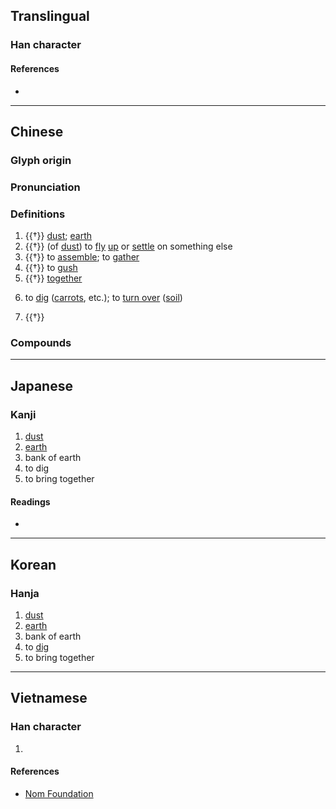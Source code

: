 {{character info/new}}
==Translingual==

===Han character===
{{Han char|rn=32|rad=土|as=04|sn=7|four=80104|canj=CSHG|ids=⿱分土}}

====References====
* {{Han ref|kx=0225.090|dkj=04926|dj=0460.020|hdz=10424.040|uh=574C|ud=22348|bh=CAAC|bd=51884}}

----

==Chinese==
{{zh-forms}}

===Glyph origin===
{{Han etym}}

===Pronunciation===
{{zh-pron
|m=bèn
|c=ban6
|mc=y
|oc=y
|cat=n,v,a
}}

===Definitions===
{{zh-hanzi}}

# {{†}} [[dust]]; [[earth]]
# {{†}} (of [[dust]]) to [[fly]] [[up]] or [[settle]] on something else
# {{†}} to [[assemble]]; to [[gather]]
# {{†}} to [[gush]]
# {{†}} [[together]]
# {{lb|zh|dialectal}} to [[dig]] ([[carrot]]s, etc.); to [[turn over]] ([[soil]])
# {{†}} {{zh-alt-form|笨|[[dull]]; [[clumsy]]}}

===Compounds===
{{zh-der|坌鳥先飛|坌工|坌集}}

----

==Japanese==

===Kanji===
{{ja-kanji|grade=|rs=土04}}

# [[dust]]
# [[earth]]
# bank of earth
# to dig
# to bring together

====Readings====
* {{ja-readings|on=[[ほん]] (hon), [[ぼん]] (bon), [[ふん]] (fun)|kun=[[ちり]] (chiri), [[ならぶ]] (narabu), [[あつまる]] (atsumaru), [[わくさま]] (wakusama)}}

----

==Korean==

===Hanja===
{{ko-hanja|hangeul=분|rv=bun|mr=pun}}

# [[dust]]
# [[earth]]
# bank of earth
# to [[dig]]
# to bring together

----

==Vietnamese==

===Han character===
{{vi-hantu|[[bộn]]|rs=土04}}

# {{rfdef|vi|sort=土04}}

====References====
* [http://nomfoundation.org/common/nom_details.php?codepoint=574c Nom Foundation]